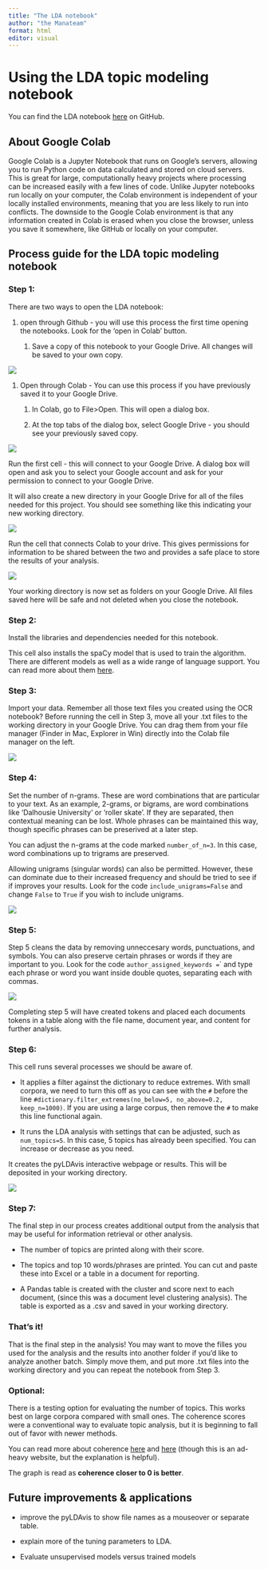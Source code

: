 ```yaml
---
title: "The LDA notebook"
author: "the Manateam"
format: html
editor: visual
---
```


# Using the LDA topic modeling notebook

You can find the LDA notebook [here](https://github.com/DigitalHugManitees/DH_Topic_Workshop.git "Link to GitHub") on GitHub.

## About Google Colab

Google Colab is a Jupyter Notebook that runs on Google's servers, allowing you to run Python code on data calculated and stored on cloud servers. This is great for large, computationally heavy projects where processing can be increased easily with a few lines of code. Unlike Jupyter notebooks run locally on your computer, the Colab environment is independent of your locally installed environments, meaning that you are less likely to run into conflicts. The downside to the Google Colab environment is that any information created in Colab is erased when you close the browser, unless you save it somewhere, like GitHub or locally on your computer.

## Process guide for the LDA topic modeling notebook

### Step 1:

There are two ways to open the LDA notebook:

1.  open through Github - you will use this process the first time opening the notebooks. Look for the 'open in Colab' button.

    1.  Save a copy of this notebook to your Google Drive. All changes will be saved to your own copy.

![](images/Screen%20Shot%202022-09-19%20at%2010.06.02%20AM.png){fig-alt="screen shot of GitHub"}

1.  Open through Colab - You can use this process if you have previously saved it to your Google Drive.

    1.  In Colab, go to File\>Open. This will open a dialog box.

    2.  At the top tabs of the dialog box, select Google Drive - you should see your previously saved copy.

![](images/Screen%20Shot%202022-09-19%20at%2010.07.52%20AM.png){fig-alt="open with Google Colab"}

Run the first cell - this will connect to your Google Drive. A dialog box will open and ask you to select your Google account and ask for your permission to connect to your Google Drive.

It will also create a new directory in your Google Drive for all of the files needed for this project. You should see something like this indicating your new working directory.

![](images/Screen%20Shot%202022-09-19%20at%2010.09.01%20AM.png){fig-alt="screenshot of working directory location"}

Run the cell that connects Colab to your drive. This gives permissions for information to be shared between the two and provides a safe place to store the results of your analysis.

![](images/Screen%20Shot%202022-09-19%20at%2010.10.48%20AM.png){fig-alt="screenshot of allowing colab to connect to drive"}

Your working directory is now set as folders on your Google Drive. All files saved here will be safe and not deleted when you close the notebook.

### Step 2:

Install the libraries and dependencies needed for this notebook.

This cell also installs the spaCy model that is used to train the algorithm. There are different models as well as a wide range of language support. You can read more about them [here](https://spacy.io/usage/models).

### Step 3:

Import your data. Remember all those text files you created using the OCR notebook? Before running the cell in Step 3, move all your .txt files to the working directory in your Google Drive. You can drag them from your file manager (Finder in Mac, Explorer in Win) directly into the Colab file manager on the left.

![](images/Screen%20Shot%202022-09-19%20at%2012.23.55%20PM.png){fig-alt="screenshot"}

### Step 4:

Set the number of n-grams. These are word combinations that are particular to your text. As an example, 2-grams, or bigrams, are word combinations like 'Dalhousie University' or 'roller skate'. If they are separated, then contextual meaning can be lost. Whole phrases can be maintained this way, though specific phrases can be preserived at a later step.

You can adjust the n-grams at the code marked `number_of_n=3`. In this case, word combinations up to trigrams are preserved.

Allowing unigrams (singular words) can also be permitted. However, these can dominate due to their increased frequency and should be tried to see if if improves your results. Look for the code `include_unigrams=False` and change `False` to `True` if you wish to include unigrams.

![](images/Screen%20Shot%202022-09-19%20at%2012.30.44%20PM.png){fig-alt="ngrams adjustment screenshot"}

### Step 5:

Step 5 cleans the data by removing unneccesary words, punctuations, and symbols. You can also preserve certain phrases or words if they are important to you. Look for the code `author_assigned_keywords =`\` and type each phrase or word you want inside double quotes, separating each with commas.

![](images/Screen%20Shot%202022-09-19%20at%2012.33.43%20PM.png){fig-alt="step 5 screenshot"}

Completing step 5 will have created tokens and placed each documents tokens in a table along with the file name, document year, and content for further analysis.

### Step 6:

This cell runs several processes we should be aware of.

-   It applies a filter against the dictionary to reduce extremes. With small corpora, we need to turn this off as you can see with the `#` before the line `#dictionary.filter_extremes(no_below=5, no_above=0.2, keep_n=1000)`. If you are using a large corpus, then remove the `#` to make this line functional again.

-   It runs the LDA analysis with settings that can be adjusted, such as `num_topics=5`. In this case, 5 topics has already been specified. You can increase or decrease as you need.

It creates the pyLDAvis interactive webpage or results. This will be deposited in your working directory.

![](images/Screen%20Shot%202022-09-19%20at%2012.45.46%20PM.png){fig-alt="step 5 screenshot"}

### Step 7:

The final step in our process creates additional output from the analysis that may be useful for information retrieval or other analysis.

-   The number of topics are printed along with their score.

-   The topics and top 10 words/phrases are printed. You can cut and paste these into Excel or a table in a document for reporting.

-   A Pandas table is created with the cluster and score next to each document, (since this was a document level clustering analysis). The table is exported as a .csv and saved in your working directory.

### That's it!

That is the final step in the analysis! You may want to move the filles you used for the analysis and the results into another folder if you'd like to analyze another batch. Simply move them, and put more .txt files into the working directory and you can repeat the notebook from Step 3.

### Optional:

There is a testing option for evaluating the number of topics. This works best on large corpora compared with small ones. The coherence scores were a conventional way to evaluate topic analysis, but it is beginning to fall out of favor with newer methods.

You can read more about coherence [here](https://gensimr.news-r.org/articles/coherence.html) and [here](https://www.baeldung.com/cs/topic-modeling-coherence-score) (though this is an ad-heavy website, but the explanation is helpful).

The graph is read as **coherence closer to 0 is better**.

## Future improvements & applications

-   improve the pyLDAvis to show file names as a mouseover or separate table.

-   explain more of the tuning parameters to LDA.

-   Evaluate unsupervised models versus trained models
